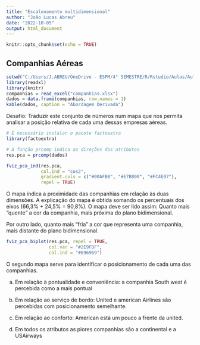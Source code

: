 ---
title: "Escalonamento multidimensional"
author: "João Lucas Abreu"
date: "2022-10-05"
output: html_document
---

```{r setup, include=FALSE}
knitr::opts_chunk$set(echo = TRUE)
```

## Companhias Aéreas

```{r, echo =FALSE,message=FALSE,warning=FALSE}
setwd("C:/Users/J.ABREU/OneDrive - ESPM/4° SEMESTRE/R/Rstudio/Aulas/Aula08")
library(readxl)
library(knitr)
companhias = read_excel("companhias.xlsx")
dados = data.frame(companhias, row.names = 1)
kable(dados, caption = "Abordagem Derivada")
```

Desafio: Traduzir este conjunto de números num mapa que nos permita analisar a posição relativa de cada uma dessas empresas aéreas.

```{r desafio}
# É necessário instalar o pacote factoextra
library(factoextra)

# A função prcomp indica as direções dos atributos
res.pca = prcomp(dados)

fviz_pca_ind(res.pca,
             col.ind = "cos2",
             gradient.cols = c("#00AFBB", "#E7B800", "#FC4E07"),
             repel = TRUE)
```

O mapa indica a proximidade das companhias em relação às duas dimensões. A explicação do mapa é obtida somando os percentuais dos eixos (66,3% + 24,5% = 90,8%). O mapa deve ser lido assim: Quanto mais "quente" a cor da companhia, mais próxima do plano bidimensional.

Por outro lado, quanto mais "fria" a cor que representa uma companhia, mais distante do plano bidimensional.

```{r}

fviz_pca_biplot(res.pca, repel = TRUE,
                col.var = "#2E9FDF",
                col.ind = "#696969")

```

O segundo mapa serve para identificar o posicionamento de cada uma das companhias.

a)  Em relação à pontualidade e conveniência: a companhia South west é percebida como a mais pontual

b)  Em relação ao serviço de bordo: United e american Airlines são percebidas com posicionamento semelhante.

c)  Em relação ao conforto: American está um pouco a frente da united.

d)  Em todos os atributos as piores companhias são a continental e a USAirways
